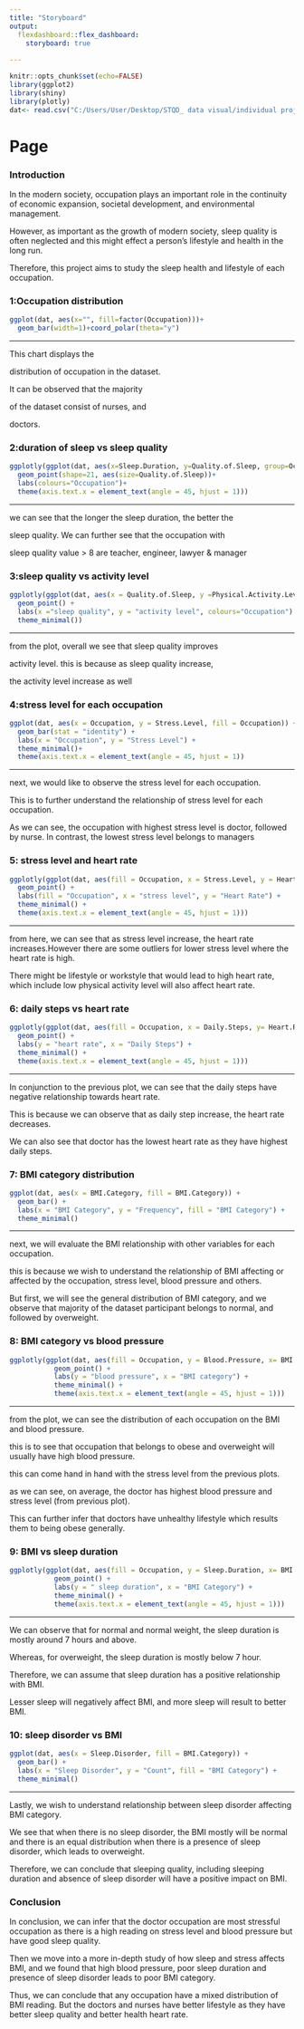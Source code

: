 ---
title: "Storyboard"
output: 
  flexdashboard::flex_dashboard:
    storyboard: true
    
---
```{r include=FALSE}
knitr::opts_chunk$set(echo=FALSE)
library(ggplot2)
library(shiny)
library(plotly)
dat<- read.csv("C:/Users/User/Desktop/STQD_ data visual/individual project/Sleep_health_and_lifestyle_dataset.csv", sep=",", header=TRUE)
```

Page {.storyboard}
=====================================

### Introduction
In the modern society, occupation plays an important role in the continuity of economic expansion, societal development, and environmental management. 

However, as important as the growth of modern society, sleep quality is often neglected and this might effect a person's lifestyle and health in the long run. 

Therefore, this project aims to study the sleep health and lifestyle of each occupation.




### 1:Occupation distribution

```{r}
ggplot(dat, aes(x="", fill=factor(Occupation)))+
  geom_bar(width=1)+coord_polar(theta="y")


```

***

This chart displays the 

distribution of occupation in the dataset.

It can be observed that the majority

of the dataset consist of nurses, and

doctors. 




### 2:duration of sleep vs sleep quality


```{r, fig.height=4, fig.width=4}
ggplotly(ggplot(dat, aes(x=Sleep.Duration, y=Quality.of.Sleep, group=Occupation, fill=Occupation))+
  geom_point(shape=21, aes(size=Quality.of.Sleep))+
  labs(colours="Occupation")+
  theme(axis.text.x = element_text(angle = 45, hjust = 1)))

```

***

we can see that the longer the sleep duration, the better the 

sleep quality. We can further see that the occupation with 

sleep quality value > 8 are teacher, engineer, lawyer & manager


### 3:sleep quality vs activity level


```{r}

ggplotly(ggplot(dat, aes(x = Quality.of.Sleep, y =Physical.Activity.Level,colour=Occupation, group = Occupation)) +
  geom_point() +
  labs(x ="sleep quality", y = "activity level", colours="Occupation") +
  theme_minimal())
```

***

from the plot, overall we see that sleep quality improves 

activity level. this is because as sleep quality increase, 

the activity level increase as well


### 4:stress level for each occupation


```{r}
ggplot(dat, aes(x = Occupation, y = Stress.Level, fill = Occupation)) +
  geom_bar(stat = "identity") +
  labs(x = "Occupation", y = "Stress Level") +
  theme_minimal()+
  theme(axis.text.x = element_text(angle = 45, hjust = 1))

```

***

 next, we would like to observe the stress level for each 
 occupation. 
 
 This is to further understand the relationship 
 of stress level for each occupation. 
 
 As we can see, the occupation with highest stress level is doctor, 
 followed by nurse. In contrast, the lowest stress level belongs to managers


### 5: stress level and heart rate 



```{r}
ggplotly(ggplot(dat, aes(fill = Occupation, x = Stress.Level, y = Heart.Rate)) +
  geom_point() +
  labs(fill = "Occupation", x = "stress level", y = "Heart Rate") +
  theme_minimal() +
  theme(axis.text.x = element_text(angle = 45, hjust = 1)))

```

***

 from here, we can see that as stress level increase, the heart 
 rate increases.However there are some outliers for lower stress 
 level where the heart rate is high. 
 
 There might be lifestyle or workstyle that would lead to high heart rate, which include 
 low physical activity level will also affect heart rate.
 
 
### 6: daily steps vs heart rate


```{r}
ggplotly(ggplot(dat, aes(fill = Occupation, x = Daily.Steps, y= Heart.Rate)) +
  geom_point() +
  labs(y = "heart rate", x = "Daily Steps") +
  theme_minimal() +
  theme(axis.text.x = element_text(angle = 45, hjust = 1)))

```

***

In conjunction to the previous plot, we can see that the 
daily steps have negative relationship towards heart rate. 

This is because we can observe that as daily step increase, 
the heart rate decreases. 

We can also see that doctor has the lowest heart rate as 
they have highest daily steps.

### 7: BMI category distribution


```{r}
ggplot(dat, aes(x = BMI.Category, fill = BMI.Category)) +
  geom_bar() +
  labs(x = "BMI Category", y = "Frequency", fill = "BMI Category") +
  theme_minimal()

```

***

next, we will evaluate the BMI relationship with other 
variables for each occupation.

this is because we wish to understand the relationship 
of BMI affecting or affected by the occupation, stress 
level, blood pressure and others. 

But first, we will see the general distribution of BMI 
category, and we observe that majority of the dataset 
participant belongs to normal, and followed by overweight.

### 8: BMI category vs blood pressure


```{r}
ggplotly(ggplot(dat, aes(fill = Occupation, y = Blood.Pressure, x= BMI.Category)) +
           geom_point() +
           labs(y = "blood pressure", x = "BMI category") +
           theme_minimal() +
           theme(axis.text.x = element_text(angle = 45, hjust = 1)))
```

***

from the plot, we can see the distribution of each occupation 
on the BMI and blood pressure.

this is to see that occupation that belongs to obese and
overweight will usually have high blood pressure.

this can come hand in hand with the stress level from the
previous plots.

as we can see, on average, the doctor has highest blood pressure 
and stress level (from previous plot). 

This can further infer that doctors have unhealthy lifestyle 
which results them to being obese generally.


### 9:  BMI vs sleep duration


```{r}
ggplotly(ggplot(dat, aes(fill = Occupation, y = Sleep.Duration, x= BMI.Category)) +
           geom_point() +
           labs(y = " sleep duration", x = "BMI Category") +
           theme_minimal() +
           theme(axis.text.x = element_text(angle = 45, hjust = 1)))
```

***

We can observe that for normal and normal weight, 
the sleep duration is mostly around 7 hours and above.

Whereas, for overweight, the sleep duration is mostly below 7 hour.

Therefore, we can assume that sleep duration has a 
positive relationship with BMI.

Lesser sleep will negatively affect BMI, and more 
sleep will result to better BMI.

### 10: sleep disorder vs BMI 


```{r}
ggplot(dat, aes(x = Sleep.Disorder, fill = BMI.Category)) +
  geom_bar() +
  labs(x = "Sleep Disorder", y = "Count", fill = "BMI Category") +
  theme_minimal()
```

***

Lastly, we wish to understand relationship between
sleep disorder affecting BMI category.

We see that when there is no sleep disorder, 
the BMI mostly will be normal and there is an equal 
distribution when there is a presence of sleep disorder, 
which leads to overweight.

Therefore, we can conclude that sleeping quality, 
including sleeping duration and absence of sleep disorder
will have a positive impact on BMI.

### Conclusion
In conclusion, we can infer that the doctor occupation are most stressful occupation as there is a high reading on stress level and blood pressure but have good sleep quality.

Then we move into a more in-depth study of how sleep and stress affects BMI, and we found that high blood pressure, poor sleep duration and presence of sleep disorder leads to poor BMI category.

Thus, we can conclude that any occupation have a mixed distribution of BMI reading. But the doctors and nurses have better lifestyle as they have better sleep quality and better health heart rate.

